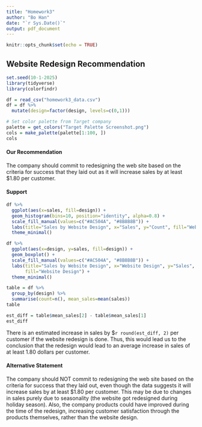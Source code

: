 ```yaml
---
title: "Homework3"
author: "Bo Han"
date: "`r Sys.Date()`"
output: pdf_document
---
```


```r
knitr::opts_chunk$set(echo = TRUE)
```

## Website Redesign Recommendation
```r
set.seed(10-1-2025)
library(tidyverse)
library(colorfindr)

df = read_csv("homework3_data.csv")
df = df %>%
  mutate(design=factor(design, levels=c(0,1)))

# Set color palette from Target company
palette = get_colors("Target Palette Screenshot.png")
cols = make_palette(palette[1:100, ])
cols
```

#### Our Recommendation
The company should commit to redesigning the web site based on the criteria for success that they laid out as it will increase sales by at least $1.80 per customer.

#### Support
```r
df %>%
  ggplot(aes(x=sales, fill=design)) +
  geom_histogram(bins=10, position="identity", alpha=0.8) +
  scale_fill_manual(values=c("#AC504A", "#8B8B8B")) +
  labs(title="Sales by Website Design", x="Sales", y="Count", fill="Website Design")+
  theme_minimal()
```

```r
df %>%
  ggplot(aes(x=design, y=sales, fill=design)) +
  geom_boxplot() +
  scale_fill_manual(values=c("#AC504A", "#8B8B8B")) +
  labs(title="Sales by Website Design", x="Website Design", y="Sales",
       fill="Website Design") +
  theme_minimal()
```

```r
table = df %>%
  group_by(design) %>%
  summarise(count=n(), mean_sales=mean(sales))
table

est_diff = table$mean_sales[2] - table$mean_sales[1]
est_diff
```

There is an estimated increase in sales by $`r round(est_diff, 2)` per customer if the website redesign is done. Thus, this would lead us to the conclusion that the redesign would lead to an average increase in sales of at least 1.80 dollars per customer.

#### Alternative Statement
The company should NOT commit to redesigning the web site based on the criteria for success that they laid out, even though the data suggests it will increase sales by at least $1.80 per customer. This may be due to changes in sales purely due to seasonality (the website got redesigned during holiday season). Also, the company products could have improved during the time of the redesign, increasing customer satisfaction through the products themselves, rather than the website design.
